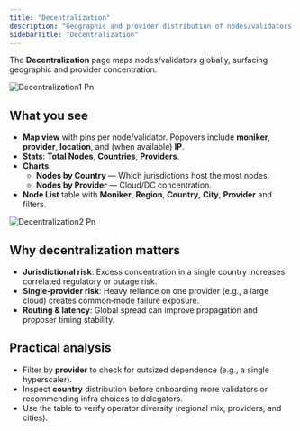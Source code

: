 ```yaml
---
title: "Decentralization"
description: "Geographic and provider distribution of nodes/validators with a 2-hour refresh cadence. Investigate concentration risks quickly."
sidebarTitle: "Decentralization"
---
```


The **Decentralization** page maps nodes/validators globally, surfacing geographic and provider concentration.

![Decentralization1 Pn](/images/decentralization1.png)

## What you see

- **Map view** with pins per node/validator. Popovers include **moniker**, **provider**, **location**, and (when available) **IP**.
- **Stats**: **Total Nodes**, **Countries**, **Providers**.
- **Charts**:
  - **Nodes by Country** — Which jurisdictions host the most nodes.
  - **Nodes by Provider** — Cloud/DC concentration.
- **Node List** table with **Moniker**, **Region**, **Country**, **City**, **Provider** and filters.

![Decentralization2 Pn](/images/decentralization2.png)

## Why decentralization matters

- **Jurisdictional risk**: Excess concentration in a single country increases correlated regulatory or outage risk.
- **Single‑provider risk**: Heavy reliance on one provider (e.g., a large cloud) creates common‑mode failure exposure.
- **Routing & latency**: Global spread can improve propagation and proposer timing stability.

## Practical analysis

- Filter by **provider** to check for outsized dependence (e.g., a single hyperscaler).
- Inspect **country** distribution before onboarding more validators or recommending infra choices to delegators.
- Use the table to verify operator diversity (regional mix, providers, and cities).